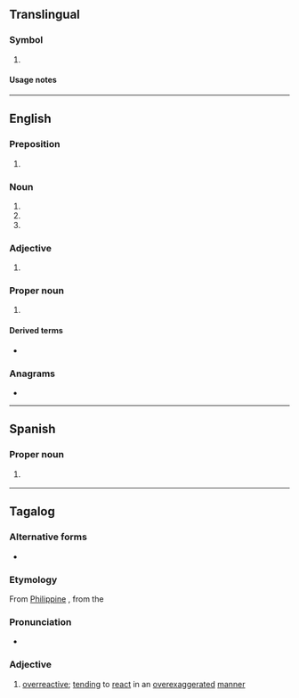 {{also|oa|.o'a|oa'|óa|ōa|o.a.|o. Ä.}}
==Translingual==

===Symbol===
{{mul-symbol}}

# {{ISO 3166|1|2|inr=1|Organisation Africaine de la Propriété Intellectuelle|African Intellectual Property Organization}}

====Usage notes====
{{ISO 3166/inr|the {{w|World Intellectual Property Organization}}|the {{w|WIPO ST.3}} standard}}

----

==English==

===Preposition===
{{head|en|preposition}}

# {{init of|en|[[on or about]]}}

===Noun===
{{head|en|noun}}

# {{init of|en|{{w|open access}}}}
# {{init of|en|[[organizing]] [[authority]]}}
# {{init of|en|office assistant}}

===Adjective===
{{en-adj}}

# {{lb|en|Philippines}} {{initialism of|en|overacting}}
#: {{ux|en|He's even more '''OA''' than you.|He's even more '''overreactive''' than you.}}

===Proper noun===
{{en-proper noun}}

# {{lb|en|scouting}} {{w|Order of the Arrow}}

====Derived terms====
* {{l|en|OAer}}

===Anagrams===
* {{anagrams|en|a=ao|A&O|AO|Ao|a.o.|ao}}

----

==Spanish==

===Proper noun===
{{head|es|proper noun}}

# {{abbreviation of|es|Oaxaca}} {{gloss|Mexican state}}

----

==Tagalog==

===Alternative forms===
* {{l|tl|O.A.}}

===Etymology===
From [[Philippine English|Philippine]] {{bor|tl|en|OA}}, from the {{initialism of|tl|{{der|tl|en|overacting}}|nocap=1}}

===Pronunciation===
* {{tl-IPA|o7ey}}

===Adjective===
{{tl-adj}}

# {{lb|tl|colloquial}} [[overreactive]]; [[tending]] to [[react]] in an [[overexaggerated]] [[manner]]
#: {{ux|tl|Ang '''OA''' mo kasi e!|It's cuz you're so '''overreactive'''!}}
#: {{ux|tl|Napaka-'''OA''' mo naman!|You're so '''overreactive'''!}}
#: {{ux|tl|'Wag kang '''OA'''!|Don't be '''overreactive'''!}}